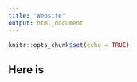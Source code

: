 ```yaml
---
title: "Website"
output: html_document
---
```


```r
knitr::opts_chunk$set(echo = TRUE)
```

## Here is
